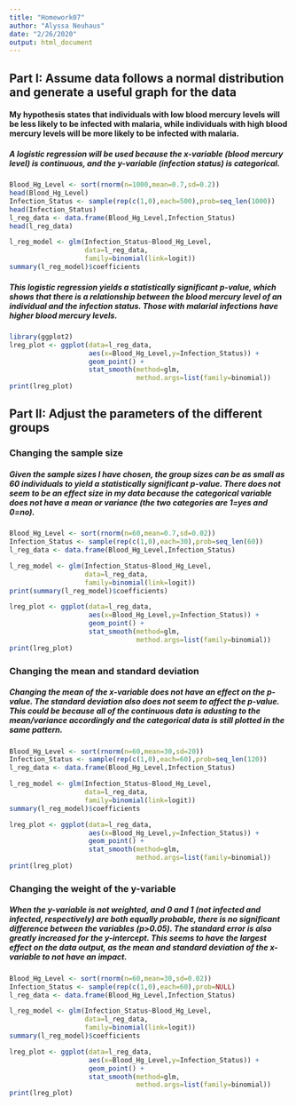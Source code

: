 ```yaml
---
title: "Homework07"
author: "Alyssa Neuhaus"
date: "2/26/2020"
output: html_document
---
```

## Part I: Assume data follows a normal distribution and generate a useful graph for the data

#### My hypothesis states that individuals with low blood mercury levels will be less likely to be infected with malaria, while individuals with high blood mercury levels will be more likely to be infected with malaria. 
##### A logistic regression will be used because the x-variable (blood mercury level) is continuous, and the y-variable (infection status) is categorical. 

```r
Blood_Hg_Level <- sort(rnorm(n=1000,mean=0.7,sd=0.2)) 
head(Blood_Hg_Level)
Infection_Status <- sample(rep(c(1,0),each=500),prob=seq_len(1000))
head(Infection_Status)
l_reg_data <- data.frame(Blood_Hg_Level,Infection_Status)
head(l_reg_data)
```

```r
l_reg_model <- glm(Infection_Status~Blood_Hg_Level,
                   data=l_reg_data,
                   family=binomial(link=logit))
summary(l_reg_model)$coefficients
```

##### This logistic regression yields a statistically significant p-value, which shows that there is a relationship between the blood mercury level of an individual and the infection status. Those with malarial infections have higher blood mercury levels.  
```r
library(ggplot2)
lreg_plot <- ggplot(data=l_reg_data,
                    aes(x=Blood_Hg_Level,y=Infection_Status)) +
                    geom_point() +
                    stat_smooth(method=glm,
                                method.args=list(family=binomial))
print(lreg_plot)
```


## Part II: Adjust the parameters of the different groups 

### Changing the sample size
##### Given the sample sizes I have chosen, the group sizes can be as small as 60 individuals to yield a statistically significant p-value. There does not seem to be an effect size in my data because the categorical variable does not have a mean or variance (the two categories are 1=yes and 0=no). 
```r
Blood_Hg_Level <- sort(rnorm(n=60,mean=0.7,sd=0.02)) 
Infection_Status <- sample(rep(c(1,0),each=30),prob=seq_len(60))
l_reg_data <- data.frame(Blood_Hg_Level,Infection_Status)

l_reg_model <- glm(Infection_Status~Blood_Hg_Level,
                   data=l_reg_data,
                   family=binomial(link=logit))
print(summary(l_reg_model)$coefficients)
```
```r
lreg_plot <- ggplot(data=l_reg_data,
                    aes(x=Blood_Hg_Level,y=Infection_Status)) +
                    geom_point() +
                    stat_smooth(method=glm,
                                method.args=list(family=binomial))
print(lreg_plot)
```

### Changing the mean and standard deviation
##### Changing the mean of the x-variable does not have an effect on the p-value. The standard deviation also does not seem to affect the p-value. This could be because all of the continuous data is adusting to the mean/variance accordingly and the categorical data is still plotted in the same pattern. 
```r
Blood_Hg_Level <- sort(rnorm(n=60,mean=30,sd=20)) 
Infection_Status <- sample(rep(c(1,0),each=60),prob=seq_len(120))
l_reg_data <- data.frame(Blood_Hg_Level,Infection_Status)

l_reg_model <- glm(Infection_Status~Blood_Hg_Level,
                   data=l_reg_data,
                   family=binomial(link=logit))
summary(l_reg_model)$coefficients
```
```r
lreg_plot <- ggplot(data=l_reg_data,
                    aes(x=Blood_Hg_Level,y=Infection_Status)) +
                    geom_point() +
                    stat_smooth(method=glm,
                                method.args=list(family=binomial))
print(lreg_plot)
```

### Changing the weight of the y-variable
##### When the y-variable is not weighted, and 0 and 1 (not infected and infected, respectively) are both equally probable, there is no significant difference between the variables (p>0.05). The standard error is also greatly increased for the y-intercept. This seems to have the largest effect on the data output, as the mean and standard deviation of the x-variable to not have an impact. 
```r
Blood_Hg_Level <- sort(rnorm(n=60,mean=30,sd=0.02)) 
Infection_Status <- sample(rep(c(1,0),each=60),prob=NULL)
l_reg_data <- data.frame(Blood_Hg_Level,Infection_Status)

l_reg_model <- glm(Infection_Status~Blood_Hg_Level,
                   data=l_reg_data,
                   family=binomial(link=logit))
summary(l_reg_model)$coefficients
```
```r
lreg_plot <- ggplot(data=l_reg_data,
                    aes(x=Blood_Hg_Level,y=Infection_Status)) +
                    geom_point() +
                    stat_smooth(method=glm,
                                method.args=list(family=binomial))
print(lreg_plot)
```











